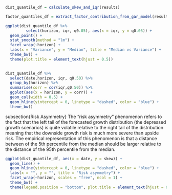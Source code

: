 
```r


dist_quantile_df = calculate_skew_and_iqr(results)

factor_quantiles_df = extract_factor_contribution_from_gar_model(results)


```



\subsection{Median - Variance correlation}


```r

ggplot(dist_quantile_df %>% 
         select(horizon, iqr, q0.05), aes(x = iqr, y = q0.05)) + 
  geom_point() + 
  stat_smooth(method = "lm") + 
  facet_wrap(~horizon) + 
  labs(x = "Variance", y = "Median", title = "Median vs Variance") +
  theme_bw() + 
  theme(plot.title = element_text(hjust = 0.5))
    

```


```r

dist_quantile_df %>% 
  select(date,horizon, iqr, q0.50) %>%
  group_by(horizon) %>% 
  summarise(corr = cor(iqr,q0.50)) %>% 
  ggplot(aes(x = horizon, y = corr)) + 
  geom_col(width = 0.5) + 
  geom_hline(yintercept = 0, linetype = "dashed", color = "blue") + 
  theme_bw()

```

subsection{Risk Asymmetry}
The "risk asymmetry" phenomenon refers to the fact that the left tail of the forecasted growth distribution (the depressed growth scenarios) is quite volatile relative to the right
tail of the distribution meaning that the downside growth risk is much more
severe than upside risk. The empirical representation of this phenomenon is that a distance between
of the 5th percentile from the median should be larger relative to the distance of the 95th 
percentile from the median.


```r

ggplot(dist_quantile_df, aes(x = date, y = skew)) + 
  geom_line() + 
  geom_hline(yintercept = 0, linetype = "dashed", color = "blue") + 
  labs(x = "", y = "", title = "Risk asymmetry") + 
  facet_wrap(~horizon, scales = "free", ncol = 1) + 
  theme_bw() + 
  theme(legend.position = "bottom", plot.title = element_text(hjust = 0.5))

```


